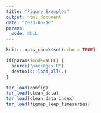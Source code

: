 ```yaml
---
title: "Figure Examples"
output: html_document
date: "2023-05-10"
params:
  mode: NULL
---
```


```r
knitr::opts_chunk$set(echo = TRUE)
```

```r
if(params$mode=NULL) {
  source("packages.R")
  devtools::load_all(.)
}
```

```r
tar_load(config)
tar_load(clean_data)
tar_load(clean_data_index)
tar_load(figmap_leep_timeseries)
```

```r

```
